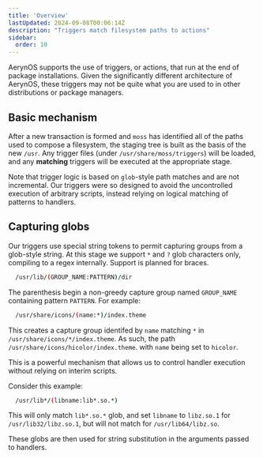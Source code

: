 ```yaml
---
title: 'Overview'
lastUpdated: 2024-09-08T00:06:14Z
description: "Triggers match filesystem paths to actions"
sidebar:
  order: 10
---
```


AerynOS supports the use of triggers, or actions, that run at the end of package installations.
Given the significantly different architecture of AerynOS, these triggers may not be quite what
you are used to in other distributions or package managers.

## Basic mechanism

After a new transaction is formed and `moss` has identified all of the paths used to compose a filesystem,
the staging tree is built as the basis of the new `/usr`. Any trigger files (under `/usr/share/moss/triggers`)
will be loaded, and any **matching** triggers will be executed at the appropriate stage.

Note that trigger logic is based on `glob`-style path matches and are not incremental. Our triggers were so
designed to avoid the uncontrolled execution of arbitrary scripts, instead relying on logical matching of
patterns to handlers.

## Capturing globs

Our triggers use special string tokens to permit capturing groups from a glob-style string. At this stage we
support `*` and `?` glob characters only, compiling to a regex internally. Support is planned for braces.

```sh
  /usr/lib/(GROUP_NAME:PATTERN)/dir
```

The parenthesis begin a non-greedy capture group named `GROUP_NAME` containing pattern `PATTERN`. For example:

```sh
  /usr/share/icons/(name:*)/index.theme
```

This creates a capture group identifed by `name` matching `*` in `/usr/share/icons/*/index.theme`. As such,
the path `/usr/share/icons/hicolor/index.theme`. with `name` being set to `hicolor`.

This is a powerful mechanism that allows us to control handler execution without relying on interim scripts.

Consider this example:

```sh
  /usr/lib*/(libname:lib*.so.*)
```

This will only match `lib*.so.*` glob, and set `libname` to `libz.so.1` for `/usr/lib32/libz.so.1`, but will not
match for `/usr/lib64/libz.so`.

These globs are then used for string substitution in the arguments passed to handlers.

